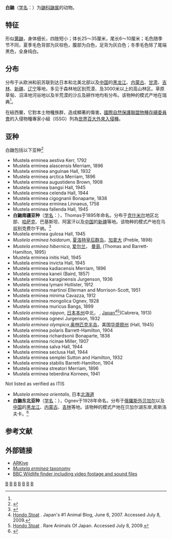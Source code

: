 {{Speciesbox 
| taxon = Mustela erminea
| status = LC | status_system = IUCN3.1
| status_ref = <ref name=iucn>{{IUCN2010|version=2010.3|assessors=Reid, F. & Helgen, K. |year=2008|id=29674|title=Mustela erminea|downloaded=2009-3-21}}</ref>
| image = Mustela erminea upright.jpg
| binomial_authority = ([[卡尔·林奈|Linnaeus]], 1758)<ref name='id459'>{{cite web| url =http://www.bioinfo.cn/db05/BjdwSpecies.php?action=view&id=459| title =白鼬| work =《中国动物物种编目数据库》| publisher =中国科学院微生物研究所| author =中国科学院动物研究所| accessdate =2009-03-27| deadurl =yes| archiveurl =https://web.archive.org/web/20160305051332/http://www.bioinfo.cn/db05/BjdwSpecies.php?action=view&id=459| archivedate =2016-03-05}}</ref>
| range_map = Leefgebied hermelijn.jpg
| range_map_width = 250px
}}

'''白鼬'''（[[学名|学名]]：{{lang|la|''Mustela erminea''}}）为[[鼬科|鼬科]][[鼬属|鼬属]]的动物。

== 特征 ==
形似[[黄鼬|黄鼬]]，身体细长，四肢短小；体长25～35厘米，尾长6～10厘米；毛色随季节不同，夏季毛色背部为灰棕色，腹部为白色，足背为灰白色；冬季毛色除了尾端黑色，全身纯白。

== 分布 ==
分布于从欧洲和前苏联到达日本和北美北部以及[[中国|中国]]的[[黑龙江|黑龙江]]、[[内蒙古|内蒙古]]、[[甘肃|甘肃]]、[[吉林|吉林]]、[[新疆|新疆]]、[[辽宁|辽宁]]等地，多见于森林地区到荒漠、及3000米以上的高山林区。草原草甸、沼泽地河谷地以及半荒漠的沙丘及耕作地均有分布。该物种的模式产地在瑞典<ref name='id459'/>。

在紐西蘭，它對本土物種族群，造成顯著的傷害。[[國際自然保護聯盟|國際自然保護聯盟]][[物種存續委員會|物種存續委員會]]的入侵物種專家小組（ISSG）列為[[世界百大外來入侵種|世界百大外來入侵種]]。

== 亚种 ==
白鼬包括以下亚种<ref  name=ITIS>{{ITIS|id=180555|taxon=Zoothera  citrina|accessdate=2010-9-10}}</ref>
* Mustela erminea aestiva Kerr, 1792      
* Mustela erminea alascensis Merriam, 1896      
* Mustela erminea anguinae Hall, 1932      
* Mustela erminea arctica Merriam, 1896      
* Mustela erminea augustidens Brown, 1908      
* Mustela erminea bangsi Hall, 1945      
* Mustela erminea celenda Hall, 1944      
* Mustela erminea cigognanii Bonaparte, 1838      
* Mustela erminea erminea Linnaeus, 1758      
* Mustela erminea fallenda Hall, 1945      
* '''白鼬南疆亚种'''（[[学名|学名]]：{{lang|la|''Mustela erminea ferghanae''}}），Thomas于1895年命名。分布于[[克什米尔|克什米尔]]地区北部、[[哈萨克|哈萨克]]、巴基斯坦、阿富汗以及[[中国|中国]]的[[新疆|新疆]]等地。该物种的模式产地在乌兹别克费尔干纳。<ref name='id460'>{{cite web| url =http://www.bioinfo.cn/db05/BjdwSpecies.php?action=view&id=460| title =白鼬南疆亚种| work =《中国动物物种编目数据库》| publisher =中国科学院微生物研究所| author =中国科学院动物研究所| accessdate =2009-03-27| deadurl =yes| archiveurl =https://web.archive.org/web/20160305093441/http://www.bioinfo.cn/db05/BjdwSpecies.php?action=view&id=460| archivedate =2016-03-05}}</ref>
* Mustela erminea gulosa Hall, 1945      
* ''Mustela erminea haidarum'', [[夏洛特皇后群岛|夏洛特皇后群岛]]，[[加拿大|加拿大]] (Preble, 1898)
* ''Mustela erminea hibernica'', [[爱尔兰|爱尔兰]]， [[曼島|曼島]], (Thomas and Barrett-Hamilton, 1895)
* Mustela erminea initis Hall, 1945      
* Mustela erminea invicta Hall, 1945      
* Mustela erminea kadiacensis Merriam, 1896      
* Mustela erminea kaneii (Baird, 1857)      
* Mustela erminea karaginensis Jurgenson, 1936      
* Mustela erminea lymani Hollister, 1912      
* Mustela erminea martinoi Ellerman and Morrison-Scott, 1951      
* Mustela erminea minima Cavazza, 1912      
* Mustela erminea mongolica Ognev, 1928      
* Mustela erminea muricus Bangs, 1899      
* ''Mustela erminea nippon'', [[日本|日本]][[本州|本州]]中北， , [[Japan|Japan]]<ref>[http://japan-animals.blogspot.com/2007/06/hondo-stoat.html Hondo Stoat] {{Wayback|url=http://japan-animals.blogspot.com/2007/06/hondo-stoat.html |date=20160305022833 }}. Japan's #1 Animal Blog, June 6, 2007. Accessed July 8, 2009.</ref><ref>[http://www.yamaha-motor.co.jp/global/entertainment/papercraft/animal-japan/okojo/index.html Hondo Stoat] {{Wayback|url=http://www.yamaha-motor.co.jp/global/entertainment/papercraft/animal-japan/okojo/index.html |date=20110817060634 }}. Rare Animals Of Japan. Accessed July 8, 2009.</ref>(Cabrera, 1913)
* Mustela erminea ognevi Jurgenson, 1932      
* ''Mustela erminea olympica'',[[奥林匹克半岛|奥林匹克半岛]]，美国[[华盛顿州|华盛顿州]] (Hall, 1945)
* Mustela erminea polaris Barrett-Hamilton, 1904      
* Mustela erminea richardsonii Bonaparte, 1838      
* Mustela erminea ricinae Miller, 1907      
* Mustela erminea salva Hall, 1944      
* Mustela erminea seclusa Hall, 1944      
* Mustela erminea semplei Sutton and Hamilton, 1932      
* Mustela erminea stabilis Barrett-Hamilton, 1904      
* Mustela erminea streatori Merriam, 1896      
* Mustela erminea teberdina Korneev, 1941

Not listed as verified as ITIS
* ''Mustela erminea orientalis'', 日本[[北海道|北海道]]
* '''白鼬东北亚种'''（[[学名|学名]]：{{lang|la|''Mustela erminea transbaikalica''}}），Ognev于1928年命名。分布于[[俄羅斯|俄羅斯]][[外贝加尔|外贝加尔]]以及[[中国|中国]]的[[黑龙江|黑龙江]]、[[内蒙古|内蒙古]]、[[吉林|吉林]]等地。该物种的模式产地在贝加尔湖东岸,索斯洛夫卡。<ref name='id461'>{{cite web| url =http://www.bioinfo.cn/db05/BjdwSpecies.php?action=view&id=461| title =白鼬东北亚种| work =《中国动物物种编目数据库》| publisher =中国科学院微生物研究所| author =中国科学院动物研究所| accessdate =2009-03-27| deadurl =yes| archiveurl =https://web.archive.org/web/20160305002949/http://www.bioinfo.cn/db05/BjdwSpecies.php?action=view&id=461| archivedate =2016-03-05}}</ref>

== 参考文献 ==
{{reflist}}

== 外部链接 ==
{{Commons|Mustela erminea}}
{{Commons category|Ermine (clothing)|Ermine (clothing)}}
* [https://web.archive.org/web/20081013032427/http://www.arkive.org/species/ARK/mammals/Mustela_erminea/ ARKive]
* [http://www.funet.fi/pub/sci/bio/life/mammalia/carnivora/mustelidae/mustela/index.html#erminea ''Mustela erminea'' taxonomy] {{Wayback|url=http://www.funet.fi/pub/sci/bio/life/mammalia/carnivora/mustelidae/mustela/index.html#erminea |date=20201021220444 }}
* [http://www.bbc.co.uk/nature/species/Stoat BBC Wildlife finder including video footage and sound files] {{Wayback|url=http://www.bbc.co.uk/nature/species/Stoat |date=20101106132456 }}

{{Authority control}}
{{Taxonbar|from=Q25345}}

[[Category:IUCN红色名录无危物种|B]]
[[Category:鼬属|B]]
[[Category:入侵哺乳動物種|B]]
[[Category:1758年描述的哺乳动物|B]]
[[Category:欧洲哺乳动物|B]]
[[Category:亚洲哺乳动物|B]]
[[Category:北美洲哺乳动物|B]]